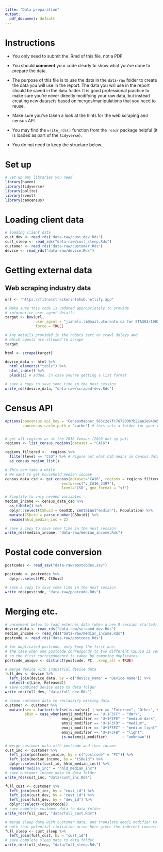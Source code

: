 ```yaml
---
title: "Data preparation"
output:
  pdf_document: default
---
```


# Instructions

- You only need to submit the .Rmd of this file, not a PDF.

- You should __comment__ your code clearly to show what you've done to prepare the data.

- The purpose of this file is to use the data in the `data-raw` folder to create the data you will use in the report. The data you will use in the report should be saved in the `data` folder. It is good professional practice to make sure you're never directly modifying your raw data, but instead creating new datasets based on merges/manipulations that you need to reuse.

- Make sure you've taken a look at the hints for the web scraping and census API. 

- You may find the `write_rds()` function from the `readr` package helpful (it is loaded as part of the `tidyverse`).

- You do not need to keep the structure below.

# Set up

```r
# Set up any libraries you need
library(haven)
library(tidyverse)
library(polite)
library(rvest)
library(cancensus)
```

# Loading client data

```r
# loading client data
cust_dev <- read_rds("data-raw/cust_dev.Rds")
cust_sleep <- read_rds("data-raw/cust_sleep.Rds")
customer <- read_rds("data-raw/customer.Rds")
device <- read_rds("data-raw/device.Rds")
```

# Getting external data

## Web scraping industry data

```r
url <- "https://fitnesstrackerinfohub.netlify.app"

# Make sure this code is updated appropriately to provide 
# informative user_agent details
target <- bow(url,
              user_agent = "jiaheli.li@mail.utoronto.ca for STA303/1002 project",
              force = TRUE)

# Any details provided in the robots text on crawl delays and 
# which agents are allowed to scrape
target

html <- scrape(target)

device_data <- html %>% 
  html_elements("table") %>% 
  html_table() %>% 
  pluck(1) # added, in case you're getting a list format

# save a copy to save some time in the next session
write_rds(device_data, "data-raw/scraped-dev.Rds")
```

# Census API

```r
options(cancensus.api_key = "CensusMapper_965c2e7fc767203b7b22aa2e948e58cf",
        cancensus.cache_path = "cache") # this sets a folder for your cache


# get all regions as at the 2016 Census (2020 not up yet)
regions <- list_census_regions(dataset = "CA16")

regions_filtered <-  regions %>% 
  filter(level == "CSD") %>% # Figure out what CSD means in Census data
  as_census_region_list()

# This can take a while
# We want to get household median income
census_data_csd <- get_census(dataset='CA16', regions = regions_filtered,
                          vectors=c("v_CA16_2397"), 
                          level='CSD', geo_format = "sf")

# Simplify to only needed variables
median_income <- census_data_csd %>% 
  as_tibble() %>% 
  dplyr::select(CSDuid = GeoUID, contains("median"), Population) %>% 
  mutate(CSDuid = parse_number(CSDuid)) %>% 
  rename(hhld_median_inc = 2)

# save a copy to save some time in the next session
write_rds(median_income, "data-raw/median_income.Rds")
```


# Postal code conversion
```r
postcodes <- read_sav("data-raw/postcodes.sav")

postcode <- postcodes %>% 
  dplyr::select(PC, CSDuid)

# save a copy to save some time in the next session
write_rds(postcode, "data-raw/postcode.Rds")
```

# Merging etc.
```r
# uncomment below to load external data (when a new R session started)
device_data <- read_rds("data-raw/scraped-dev.Rds")
median_income <- read_rds("data-raw/median_income.Rds")
postcode <- read_rds("data-raw/postcode.Rds")

# for duplicated postcode, only keep the first one.
# the case when one postcode corresponds to two different CSDuid is very rare, 
# so the first correspondence is taken by removing duplicates.
postcode_unique <- distinct(postcode, PC, .keep_all = TRUE)

# merge device with industrial device data
full_dev <- device %>% 
  left_join(device_data, by = c("device_name" = "Device name")) %>% 
  select(-c(Line, Released))
# save combined device data to data folder
write_rds(full_dev, "data/full_dev.Rds")

# clean customer data to reclassify missing data
customer <- customer %>% 
  mutate(sex = factor(ifelse(is.na(sex) | sex == "Intersex", "Other", sex)),
         skin = case_when(emoji_modifier == "U+1F3FF" ~ "dark",
                          emoji_modifier == "U+1F3FE" ~ "medium-dark",
                          emoji_modifier == "U+1F3FD" ~ "medium",
                          emoji_modifier == "U+1F3FC" ~ "medium-light",
                          emoji_modifier == "U+1F3FB" ~ "light",
                          is.na(emoji_modifier)       ~ "unknown"))

# merge customer data with postcode and then income
cust_inc <- customer %>%
  left_join(postcode_unique, by = c("postcode" = "PC")) %>% 
  left_join(median_income, by = "CSDuid") %>% 
  dplyr::select(c(cust_id, hhld_median_inc)) %>% 
  rename("median_inc" = "hhld_median_inc")
# save customer income data to data folder
write_rds(cust_inc, "data/cust_inc.Rds")

full_cust <- customer %>% 
  left_join(cust_inc, by = "cust_id") %>% 
  left_join(cust_dev, by = "cust_id") %>% 
  left_join(full_dev, by = "dev_id") %>% 
  dplyr::select(-c(postcode))
# save complete customer data to data folder
write_rds(full_cust, "data/full_cust.Rds")

# merge sleep data with customer data, and translate emoji modifier to race.
# note that potential limitation arise here given the indirect connection between race and emoji used.
full_sleep <- cust_sleep %>% 
  left_join(full_cust, by = "cust_id")
# save complete sleep data to data folder
write_rds(full_sleep, "data/full_sleep.Rds")
```











